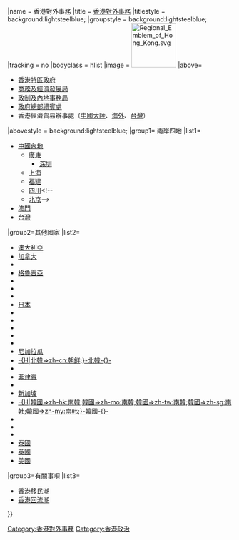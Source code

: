 {{Navbox|1={{#switch:{{{1|}}}|child=subgroup}}
|name = 香港對外事務
|title = {{flagicon|HKG}} [[香港對外事務]]
|titlestyle = background:lightsteelblue;
|groupstyle = background:lightsteelblue;
|tracking = <includeonly>no</includeonly>
|bodyclass = hlist
|image = [[File:Regional Emblem of Hong Kong.svg|100px]]
|above=
* [[香港特區政府]]
* [[商務及經濟發展局]]
* [[政制及內地事務局]]
* [[政府總部禮賓處]]
* 香港經濟貿易辦事處（[[香港經濟貿易辦事處 (內地)|中國大陸]]、[[香港經濟貿易辦事處 (海外)|海外]]、<s>[[香港經濟貿易文化辦事處|台灣]]</s>）
|abovestyle = background:lightsteelblue;
|group1= 兩岸四地
|list1=
* [[中國大陸與香港關係|中國內地]]
** [[粤港关系|廣東]]
*** [[深港关系|深圳]]
** [[沪港关系|上海]]
** [[闽港关系|福建]]
** [[香港特别行政区政府驻成都经济贸易办事处|四川]]<!--
** [[京港关系|北京]]-->
* [[香港與澳門關係|澳門]]
* [[台灣與香港關係|台灣]] 
|group2=其他國家
|list2=
* [[香港與澳洲關係|澳大利亞]]
* [[香港與加拿大關係|加拿大]]
* {{Link-en|香港與法國關係|France–Hong Kong relations|法國}}
* [[香港與格魯吉亞關係|格魯吉亞]]
* {{Link-en|香港與德國關係|Germany–Hong Kong relations|德國}}
* {{Link-en|香港與印度關係|Hong Kong–India relations|印度}}
* {{Link-en|香港與印度尼西亞關係|Hong Kong–Indonesia relations|印度尼西亞}}
* [[香港與日本關係|日本]]
* {{Link-en|香港與以色列關係|Hong Kong–Israel relations|以色列}}
* {{Link-en|香港與列支敦士登關係|Hong Kong–Liechtenstein relations|列支敦士登}}
* {{Link-en|香港與馬來西亞關係|Hong Kong–Malaysia relations|馬來西亞}}
* {{Link-en|香港與馬爾代夫關係|Hong Kong–Maldives relations|馬爾代夫}}
* {{Link-en|香港與納米比亞關係|Hong Kong–Namibia relations|納米比亞}}
* [[香港與尼加拉瓜關係|尼加拉瓜]]
* [[香港與北韓關係|<noinclude>-{H|北韓=>zh-cn:朝鲜;}-</noinclude>北韓-{}-]]
* {{Link-en|香港與巴基斯坦關係|Hong Kong–Pakistan relations|巴基斯坦}}
* [[香港與菲律賓關係|菲律賓]]
* {{Link-en|香港與卡塔爾關係|Hong Kong–Qatar relations|卡塔爾}}
* [[香港與新加坡關係|新加坡]]
* [[香港與韓國關係|<noinclude>-{H|韓國=>zh-hk:南韓;韓國=>zh-mo:南韓;韓國=>zh-tw:南韓;韓國=>zh-sg:南韩;韓國=>zh-my:南韩;}-</noinclude>韓國-{}-]]
* {{Link-en|香港與南非關係|Hong Kong–South Africa relations|南非}}
* {{Link-en|香港與西班牙關係|Hong Kong–Spain relations|西班牙}}
* {{Link-en|香港與瑞士關係|Hong Kong–Switzerland relations|瑞士}}
* [[香港與泰國關係|泰國]]
* [[香港與英國關係|英國]]
* [[香港與美國關係|美國]]
|group3=有關事項
|list3=
* [[香港移民潮]]
* [[香港回流潮]]
}}<noinclude>
[[Category:香港對外事務]]
[[Category:香港政治]]
</noinclude>